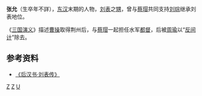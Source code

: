 {{Otheruses|張允|subject=三國時期歷史人物|other=同名或其他內容}}
'''张允'''（生卒年不詳），[[东汉|东汉]]末期的人物，[[刘表|刘表]]之[[甥|甥]]，曾与[[蔡瑁|蔡瑁]]共同支持[[刘琮|刘琮]]继承刘表地位。

《[[三国演义|三国演义]]》描述[[曹操|曹操]]取得荆州后，与[[蔡瑁|蔡瑁]]一起担任水军[[都督|都督]]，后被[[周瑜|周瑜]]以“[[反间计|反间计]]”除去。

== 参考资料 ==

* [http://www.guoxue.com/shibu/24shi/hhansu/hhsu_081.htm 《后汉书·刘表传》] {{Wayback|url=http://www.guoxue.com/shibu/24shi/hhansu/hhsu_081.htm |date=20060911142204 }}

[[Category:東漢軍事人物|Z]]
[[Category:三國軍事人物|Z]]
[[Category:張姓|U]]